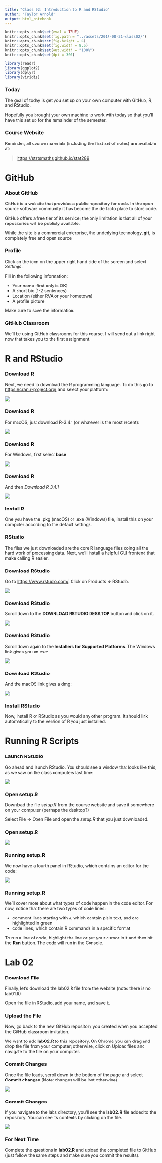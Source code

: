 ```yaml
---
title: "Class 02: Introduction to R and RStudio"
author: "Taylor Arnold"
output: html_notebook
---
```


```r
knitr::opts_chunk$set(eval = TRUE)
knitr::opts_chunk$set(fig.path = "../assets/2017-08-31-class02/")
knitr::opts_chunk$set(fig.height = 5)
knitr::opts_chunk$set(fig.width = 8.5)
knitr::opts_chunk$set(out.width = "100%")
knitr::opts_chunk$set(dpi = 300)
```

```r
library(readr)
library(ggplot2)
library(dplyr)
library(viridis)
```


### Today

The goal of today is get you set up on your own computer
with GitHub, R, and RStudio.

Hopefully you brought your own machine to work with today
so that you'll have this set up for the remainder of the
semester.

### Course Website

Reminder, all course materials (including the first set
of notes) are available at:

> [https://statsmaths.github.io/stat289](https://statsmaths.github.io/stat289)

# GitHub

### About GitHub

GitHub is a website that provides a public repository for
code. In the open source software community it has become the
de facto place to store code.

GitHub offers a free tier of its service; the only limitation
is that all of your repositories will be publicly available.

While the site is a commercial enterprise, the underlying
technology, **git**, is completely free and open source.

### Profile

Click on the icon on the upper right hand side of the screen and
select *Settings*.

Fill in the following information:

- Your name (first only is OK)
- A short bio (1-2 sentences)
- Location (either RVA or your hometown)
- A profile picture

Make sure to save the information.

### GitHub Classroom

We'll be using GitHub classrooms for this course. I will send
out a link right now that takes you to the first assignment.

# R and RStudio

### Download R

Next, we need to download the R programming language. To do
this go to [https://cran.r-project.org/](https://cran.r-project.org/)
and select your platform:

![](../assets/img/cran01.jpeg)

### Download R

For macOS, just download R-3.4.1 (or whatever is the most recent):

![](/assets/img/cran02.jpeg)

### Download R

For Windows, first select **base**

![](assets/img/cran03.jpeg)

### Download R

And then *Download R 3.4.1*

![](assets/img/cran04.jpeg)

### Install R

One you have the .pkg (macOS) or .exe (Windows) file,
install this on your computer according to the default
settings.

### RStudio

The files we just downloaded are the core R language files
doing all the hard work of processing data. Next, we'll
install a helpful GUI frontend that make calling R easier.

### Download RStudio

Go to [https://www.rstudio.com/](https://www.rstudio.com/).
Click on Products => RStudio.

![](assets/img/rstudio01.jpeg)

### Download RStudio

Scroll down to the **DOWNLOAD RSTUDIO DESKTOP** button
and click on it.

![](assets/img/rstudio02.jpeg)

### Download RStudio

Scroll down again to the **Installers for Supported Platforms**.
The Windows link gives you an exe:

![](assets/img/rstudio03.jpeg)

### Download RStudio

And the macOS link gives a dmg:

![](assets/img/rstudio04.jpeg)

### Install RStudio

Now, install R or RStudio as you would any other program. It
should link automatically to the version of R you just
installed.

# Running R Scripts

### Launch RStudio

Go ahead and launch RStudio. You should see a window that looks like
this, as we saw on the class computers last time:

![](assets/img/r-interface-2016.png)

### Open setup.R

Download the file *setup.R* from the course website and save
it somewhere on your computer (perhaps the desktop?)

Select File => Open File and open the *setup.R* that you just
downloaded.

### Open setup.R

![](assets/img/rstudio05.jpeg)

### Running setup.R

We now have a fourth panel in RStudio, which contains an editor
for the code:

![](assets/img/intro-rstudio.png)

### Running setup.R

We'll cover more about what types of code happen in the code editor.
For now, notice that there are two types of code lines:

- comment lines starting with `#`, which contain plain text, and are highlighted in green
- code lines, which contain R commands in a specific format

To run a line of code, highlight the line or put your cursor in it
and then hit the **Run** button. The code will run in the Console.

# Lab 02

### Download File

Finally, let's download the lab02.R file from the website (note:
there is no lab01.R)

Open the file in RStudio, add your name, and save it.

### Upload the File

Now, go back to the new GitHub repository you created when you
accepted the GitHub classroom invitation.

We want to add **lab02.R** to this repository. On Chrome you can
drag and drop the file from your computer; otherwise, click on
Upload files and navigate to the file on your computer.

### Commit Changes

Once the file loads, scroll down to the bottom of the page and
select **Commit changes** (Note: changes will be lost otherwise)

![](assets/img/github10.jpeg)

### Commit Changes

If you navigate to the labs directory, you'll see the **lab02.R**
file added to the repository. You can see its contents by clicking
on the file.

![](assets/img/github11.jpeg)

### For Next Time

Complete the questions in **lab02.R** and upload the completed file to
GitHub (just follow the same steps and make sure you commit the
results).


